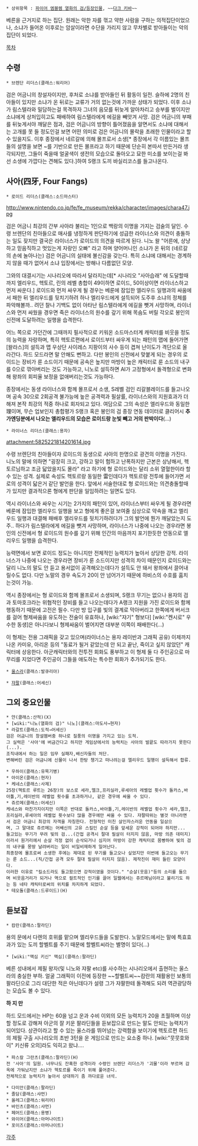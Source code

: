  * 상위항목 : [[파이어 엠블렘 열화의 검/등장인물]], ~~[[다크 키바]]~~

베른을 근거지로 하는 집단. 원래는 악한 자를 꺾고 약한 사람을 구하는 의적집단이었으나, 소냐가 들어온 이후로는 암살이라면 수단을 가리지 않고 무차별로 받아들이는 악의 집단이 되었다.

[[목차]]
== 수령 ==
 * 브렌단 리더스(클래스:워리어)
검은 어금니의 창설자이지만, 후처로 소냐를 받아들인 뒤 활동이 일전. 슬하에 2명의 친아들이 있지만 소냐가 온 뒤로는 교류가 거의 없는것에 가까운 상태가 되었다. 이후 소냐가 림스텔라와 밀담하는걸 목격하자 그녀의 음모를 뒤늦게 알아차리고 승부를 벌이지만 소냐에게 상처입히고도 패배하여 림스텔라에게 에길을 빼앗겨 사망.
검은 어금니의 부패를 뒤늦게서야 깨달은 점과, 검은 어금니의 방향이 틀어졌음을 알면서도 소냐에 대해서는 고개를 못 들 정도인걸 보면 어떤 의미로 검은 어금니의 몰락을 초래한 인물이라고 할 수 있을지도.
이후 종장에서 네르갈에 의해 몰프로서 소생[* 종장에서 각 이름있는 몰프들의 설명을 보면 ~를 기반으로 만든 몰프라고 하기 때문에 단순히 본따서 만든거라 생각되지만, 그들이 죽을때 얼굴색이 생전의 모습으로 돌아오고 묘한 미소를 보이는걸 봐선 소생에 가깝다는 견해도 있다.]하여 S랭크 도끼 바실리코스를 들고나온다.

== 사아(四牙, Four Fangs) ==
 * 로이드 리더스(클래스:소드마스터)

http://www.nintendo.co.jp/fe/fe_museum/rekka/character/images/chara47.jpg

검은 어금니 최강의 간부 사아라 불리는 1인으로 백랑의 이명을 가지는 검술의 달인. 수령 브렌단의 친아들으로 매사를 냉정하게 판단하기에 성급한 라이너스와 의견이 충돌하는 일도 잦지만 결국은 라이너스가 로이드의 의견을 따르게 된다. 니노 왈 "어른에, 상냥하고 믿음직하고 멋있는게 자랑인 오빠" 라고 하며 양어머니인 소냐가 온 뒤의 (네르갈의 손에 놀아나는) 검은 어금니의 실태에 불신감을 갖는다. 특히 소냐에 대해서는 경계하지 않을 때가 없어서 소냐 입장에서는 방해나 다름없던 모양.

그와의 대결시기는 시나리오에 따라서 달라지는데[* 시나리오 "사아습래" 에 도달할때까지 엘리우드, 헥토르, 린의 레벨 총합이 49이하면 로이드, 50이상이면 라이너스하고 먼저 싸운다.] 로이드와 먼저 싸우게 될 경우는 베룬에 잠입한 엘리우드 일행과의 싸움에서 패한 뒤 엘리우드를 뒷치기하려 하나 엘리우드에게 설득되어 도주후 소냐의 정체를 파악해볼까.. 려던 찰나 기백도 없이 아타난 림스텔라에게 에길을 뺏겨 사망하며, 라이너스와 먼저 싸웠을 경우면 죽은 라이너스의 원수를 갚기 위해 목숨도 버릴 각오로 봉인의 신전에 도달하려는 일행을 습격한다.

어느 쪽으로 가던간에 그때까지 필사적으로 키워온 소드마스터계 캐릭터를 비웃을 정도의 능력을 자랑하며, 특히 헥토르편에서 로이드부터 싸우게 되는 패턴의 맵에 들어가면 [왈라스]의 설득과 맵 우상단 사이레스 지팡이의 사수 등이 겹쳐 난이도가 격단으로 올라간다. 하드 모드라면 말 안해도 뻔하고.
다만 봉인의 신전에서 맞붙게 되는 경우의 로이드는 장비가 룬 소드이기 때문에 공속은 높지만 마방이 높은 캐릭터로 룬 소드의 내구를 0으로 깎아버리는 것도 가능하고, 니노로 설득하면 AI가 고정형에서 돌격형으로 변화해 왕좌의 회피율 보정을 없애버리는것도 가능하다.

종장에서는 동생 라이너스와 함께 몰프로서 소생, S레벨 검인 리갈블레이드를 들고나오며 공속 30으로 2회공격 불가능에 높은 공격력과 필살률, 라이너스와의 지원효과가 더해져 본작 최강의 적중 하나로 회자되고 있다.
여담으로 그의 속성은 엘리우드와 동일한 理이며, 무슨 업보인지 총합평가 S랭크 혹은 봉인의 검 종장 연동 데이터로 클리어시 '''추가엔딩분에서 나오는 엘리우드의 모습은 로이드랑 눈빛 빼고 거의 판박이다'''(…)

 * 라이너스 리더스(클래스:용자)

attachment:5825221814201614.jpg

수령 브렌단의 친아들이자 로이드의 동생으로 사아의 한명으로 광견의 이명을 가진다.
니노의 말에 의하면 "굉장히 크고, 강하고 말이 험하고 난폭하지만 근본은 상냥해서, 헥토르님하고 조금 닯았을지도 몰라" 라고 하기에 형 로이드와는 달리 소위 열혈한이라 할 수 있는 성격. 실제로 속성도 헥토르랑 동일한 雷인데다가 헥토르랑 전투에 들어가면 서로의 성격이 닯은거 같단 발언을 한다. 앞에서 서술한대로 형 로이드와는 의견충돌할때가 있지만 결과적으론 형에게 판단을 일임하려는 일면도 있다.

역시 라이너스와 싸우는 시기는 2가지의 패턴이 있어, 라이너스부터 싸우게 될 경우라면 베룬에 잠입한 엘리우드 일행을 보고 형에게 좋은걸 보여줄 심상으로 약속을 깨고 엘리우드 일행과 대결해 패배후 엘리우드를 뒷치기하려다가 그의 발언에 뭔가 깨달았는지 도주.. 하다가 림스텔라에게 에길을 뺏겨 사망하며, 라이너스가 나중에 나오는 경우라면 봉인의 신전에서 형 로이드의 원수를 갚기 위해 인간의 마음까지 포기한듯한 언동으로 엘리우드 일행을 습격한다.

능력면에서 보면 로이드 정도는 아니지만 전체적인 능력치가 높아서 상당한 강적. 라이너스가 나중에 나오는 경우라면 장비가 룬 소드이지만 성격의 차이 때문인지 로이드와는 달리 니노의 말도 안 듣고 용서없이 공격해오는데다가 설득도 안 돼서 왕좌에서 끌어내릴수도 없다. 다만 노말의 경우 속도가 20이 안 넘어가기 때문에 하비스의 수호를 훔치는것이 가능.

역시 종장에서는 형 로이드와 함께 몰프로서 소생되며, S랭크 무기는 없으나 용자의 검과 토마호크라는 위협적인 장비를 들고 나오는데다가 A랭크 지원을 가진 로이드와 함께 행동하기 때문에 고전은 필수. 다만 방 입구를 빛의 결계로 막아버리고 한쪽에게 버서크를 걸어 형제싸움을 유도하는 전술이 유효하나, [wiki:"쟈기" 형보다] [wiki:"켄시로" 우수한 동생]은 아니다보니 형제싸움이 벌어지면 대부분 이쪽이 패배한다(…)

이 형제는 전용 그래픽을 갖고 있으며(라이너스는 용자 레이반과 그래픽 공유) 이제까지 나온 카미유, 아리온 등의 "동료가 될거 같았는데 안 되고 끝난, 죽이고 싶지 않았던" 캐릭터에 상응한다. 아군캐릭터와의 전투전 회화도 풍부하고 이 형제 둘 다 주인공으로 마무리를 지었다면 주인공이 그들을 애도하는 특수한 회화가 추가되기도 한다.

 * [[울스라]](클래스:발큐리아)

 * [[쟈팔]](클래스:어세신)


== 그외 중요인물 ==
 * 얀(클래스:산적)(X)
 * [wiki:"니노(열화의 검)" 니노](클래스:마도사→현자)
 * 라갈트(클래스:도적→어세신)
 검은 어금니의 창설멤버중 하나로 질풍의 이명을 가지고 있는 도적.
 그 실력은 '사아'에 버금간다고 하지만 게임상에서의 능력치는 사아의 발끝도 따라가지 못한다(...).
 조직내에서 하는 일은 임무 실패자,배신자들의 처단.
 변해버린 검은 어금니에 신물이 나서 한탕 챙기고 떠나려는걸 엘리우드 일행이 설득해서 합류.

 * 우하이(클래스:유목기병)
 * 아이온(클래스:현자)
 * 케네스(클래스:사제)
 25장(헥토르 루트는 26장)의 보스로 세라,엘크,프리실라,루세아의 레벨업 횟수가 돌카스,바아톨,기,레이반의 레벨업 횟수를 초과하거나, 같은 경우에 싸울 수 있다. 
 * 쥬르메(클래스:어세신)
 케네스와 마찬가지이지만 이쪽은 반대로 돌카스,바아톨,기,레이반의 레벨업 횟수가 세라,엘크,프리실라,루세아의 레벨업 횟수보다 많을 경우에만 싸울 수 있다. 쟈팔따위는 별것 아니라면서 검은 어금니 최강의 자객을 자칭한다. 전형적인 미친 살인자스러운 언동을 일삼으며, 그 말대로 쥬르메는 어쌔신의 고유 스킬인 순살 등을 앞세운 강적이 되어야 하지만...
 들고있는 무기가 무려 빛의 검...(간접 공격시 절대 필살이 터지지 않음, 마방 의존 데미지)이라서 원거리에서 순살 걱정 없이 순삭되거나 심지어 마방이 강한 캐릭터로 몸빵하여 빛의 검의 내구를 몽땅 날려버리는 일이 비일비재하게 일어난다.
 최종장에 몰프로써 소생한 후에는 제대로 된 무기를 들고오나 싶었지만 이번에 들고오는 무기는 룬 소드...(직/간접 공격 모두 절대 필살이 터지지 않음). 제작진이 재미 들린 모양이다.
 이러한 이유로 "킬소드라도 들고왔으면 강적이였을 것이다." "순살(웃음)"등의 소리를 들으며 비웃음거리가 되거나 역으로 컬트적인 인기를 끌어 일웹에서는 쥬르메님이라고 불리기도 하는 등 네타 캐릭터로써의 위치를 차지하게 되었다.
 * 테오돌(클래스:드루이드)(H)

== 듣보잡 ==
 * 캄란(클래스:팔라딘)
용의 문에서 다렌의 호위를 맡으며 엘리우드들을 도발한다.
노말모드에서는 말에 특효효과가 있는 도끼 할벨트를 주기 때문에 할벨트씨라는 별명이 있다(…)

 * [wiki:"맥심 키신" 맥심](클래스:팔라딘)
베른 성내에서 제필 왕자(및 니노와 쟈팔 etc)를 사수하는 시나리오에서 출현하는 울스라의 충실한 부하. 얼굴 그래픽이 이전에 등장한 ~~할벨트씨~~캄란의 재활용인 보통의 팔라딘으로 그리 대단한 적은 아닌데다가 설령 그가 쟈팔한테 돌격해도 되려 역관광당하는 모습도 볼 수 있다.

'''하 지 만'''

하드 모드에서는 HP는 60을 넘고 운과 수비 이외의 모든 능력치가 20을 초월하며 이상할 정도로 강해져 아군의 잘 키운 팔라딘들을 듣보잡으로 만드는 말도 안되는 능력치가 되어있다. 상관이라고 할 수 있는 울스라를 뛰어넘는 강력함을 보이기에 헥토르편 하드의 제필 구출 시나리오의 초반 3턴을 운 게임으로 만드는 요소중 하나.
[wiki:"뭇뭇호와이" 키신류 오의]라도 익히고 왔냐….

 * 파스칼 그란츠(클래스:팔라딘)(H)
 전 '사아'의 일원. 너무나도 잔혹한 성격이라 수령인 브렌단 리더스가 '괴물'이라 부르며 감옥에 가둬났지만 소냐가 헥토르를 죽이기 위해 풀어준다.
 전체적으로 능력치가 높아서 상대하기 좀 까다로운 녀석.

 * 다미안(클래스:팔라딘)
 * 졸담(클래스:샤먼)
 * 올레그(클래스:워리어)
 * 바인츠(클래스:샤먼)
 * 페어드(클래스:용병)
 * 와이어(클래스:아머나이트)
 * 포이즈(클래스:아머나이트)

[[각주]]
